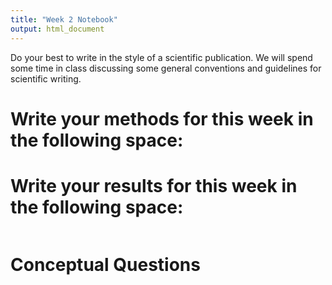 ```yaml
---
title: "Week 2 Notebook"
output: html_document
---
```



Do your best to write in the style of a scientific publication.
We will spend some time in class discussing some general conventions
and guidelines for scientific writing. 

# Write your methods for this week in the following space:





# Write your results for this week in the following space:


```r


```


# Conceptual Questions

